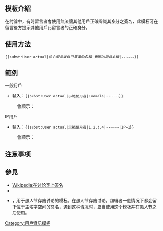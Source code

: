 <includeonly><!-- 在這裡加入模板的保護標識 --></includeonly><noinclude>{{template doc page viewed directly}}</noinclude>
<!-- 在本行下編輯模板說明 -->
{{subst only}}
== 模板介紹 ==
在討論中，有時留言者會使用無法讓其他用戶正確辨識其身分之簽名，此模板可在留言後方提示其他用戶此留言者的正確身分。

== 使用方法 ==
<code><nowiki>{{subst:User actual|</nowiki>''前方留言者自己簽署的名稱''|''實際的用戶名稱''<nowiki>|--~~~~}}</nowiki></code>

== 範例 ==
; 一般用戶
* 輸入：<code><nowiki>{{subst:User actual|示範使用者|Example|--~~~~}}</nowiki></code>
: 會顯示：
: {{User actual|示範使用者|Example|<nowiki>--~~~~</nowiki>|no cat=yes}}

; IP用戶
* 輸入：<code><nowiki>{{subst:User actual|示範使用者|1.2.3.4|--~~~~|IP=1}}</nowiki></code>
: 會顯示：
: {{User actual|示範使用者|1.2.3.4|<nowiki>--~~~~</nowiki>|IP=1|no cat=yes}}

== 注意事项 ==

== 參見 ==
* [[Wikipedia:在讨论页上签名]]
* {{t1|Unsigned}}
* {{T1|User actual2}}，用于愚人节存废讨论的模板。在愚人节存废讨论，编辑者一般情况下都会留下位于主名字空间的签名，遇到这种情况时，应当使用这个模板并在愚人节之后使用。
{{User_information_templates}}
<includeonly>
<!-- 本行下加入模板的分類 -->
[[Category:用戶資訊模板]]
<!-- 本行下加入模板的跨語言鏈接 -->

</includeonly>